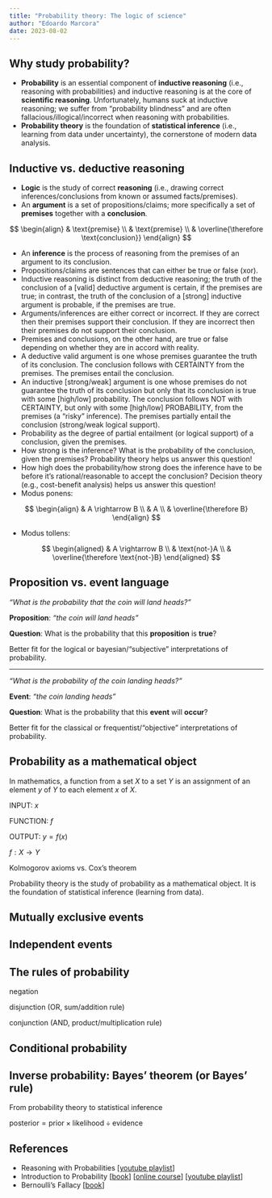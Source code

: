 ```yaml
---
title: "Probability theory: The logic of science"
author: "Edoardo Marcora"
date: 2023-08-02
---
```


## Why study probability?

-   **Probability** is an essential component of **inductive reasoning** (i.e., reasoning with probabilities) and inductive reasoning is at the core of **scientific reasoning**. Unfortunately, humans suck at inductive reasoning; we suffer from "probability blindness" and are often fallacious/illogical/incorrect when reasoning with probabilities.
-   **Probability theory** is the foundation of **statistical inference** (i.e., learning from data under uncertainty), the cornerstone of modern data analysis.

## Inductive vs. deductive reasoning

-   **Logic** is the study of correct **reasoning** (i.e., drawing correct inferences/conclusions from known or assumed facts/premises).
-   An **argument** is a set of propositions/claims; more specifically a set of **premises** together with a **conclusion**.

$$
\begin{align}
& \text{premise} \\
& \text{premise} \\
& \overline{\therefore \text{conclusion}}
\end{align}
$$

-   An **inference** is the process of reasoning from the premises of an argument to its conclusion.
-   Propositions/claims are sentences that can either be true or false (xor).
-   Inductive reasoning is distinct from deductive reasoning; the truth of the conclusion of a \[valid\] deductive argument is certain, if the premises are true; in contrast, the truth of the conclusion of a \[strong\] inductive argument is probable, if the premises are true.
-   Arguments/inferences are either correct or incorrect. If they are correct then their premises support their conclusion. If they are incorrect then their premises do not support their conclusion.
-   Premises and conclusions, on the other hand, are true or false depending on whether they are in accord with reality.
-   A deductive valid argument is one whose premises guarantee the truth of its conclusion. The conclusion follows with CERTAINTY from the premises. The premises entail the conclusion.
-   An inductive \[strong/weak\] argument is one whose premises do not guarantee the truth of its conclusion but only that its conclusion is true with some \[high/low\] probability. The conclusion follows NOT with CERTAINTY, but only with some \[high/low\] PROBABILITY, from the premises (a "risky" inference). The premises partially entail the conclusion (strong/weak logical support).
-   Probability as the degree of partial entailment (or logical support) of a conclusion, given the premises.
-   How strong is the inference? What is the probability of the conclusion, given the premises? Probability theory helps us answer this question!
-   How high does the probability/how strong does the inference have to be before it's rational/reasonable to accept the conclusion? Decision theory (e.g., cost-benefit analysis) helps us answer this question!
-   Modus ponens:

$$
\begin{align}
& A \rightarrow B \\
& A \\
& \overline{\therefore B}
\end{align}
$$

-   Modus tollens:

$$
\begin{aligned}
& A \rightarrow B \\
& \text{not-}A \\
& \overline{\therefore \text{not-}B}
\end{aligned}
$$

## Proposition vs. event language

*"What is the probability that the coin will land heads?"*

**Proposition**: *"the coin will land heads"*

**Question**: What is the probability that this **proposition** is **true**?

Better fit for the logical or bayesian/"subjective" interpretations of probability.

------------------------------------------------------------------------

*"What is the probability of the coin landing heads?"*

**Event**: *"the coin landing heads"*

**Question**: What is the probability that this **event** will **occur**?

Better fit for the classical or frequentist/"objective" interpretations of probability.

## Probability as a mathematical object

In mathematics, a function from a set $X$ to a set $Y$ is an assignment of an element $y$ of $Y$ to each element $x$ of $X$.

INPUT: $x$

FUNCTION: $f$

OUTPUT: $y = f(x)$

$f: X \rightarrow Y$

Kolmogorov axioms vs. Cox's theorem

Probability theory is the study of probability as a mathematical object. It is the foundation of statistical inference (learning from data).

## Mutually exclusive events

## Independent events

## The rules of probability

negation

disjunction (OR, sum/addition rule)

conjunction (AND, product/multiplication rule)

## Conditional probability

## Inverse probability: Bayes' theorem (or Bayes' rule)

From probability theory to statistical inference

$\text{posterior} = \text{prior} \times \text{likelihood} \div \text{evidence}$

## References

-   Reasoning with Probabilities \[[youtube playlist](https://youtube.com/playlist?list=PL1D85E19690485A3E)\]
-   Introduction to Probability \[[book](http://athenasc.com/probbook.html)\] \[[online course](https://www.edx.org/course/probability-the-science-of-uncertainty-and-data-0)\] \[[youtube playlist](https://youtube.com/playlist?list=PLUl4u3cNGP60hI9ATjSFgLZpbNJ7myAg6)\]
-   Bernoulli's Fallacy \[[book](http://cup.columbia.edu/book/bernoullis-fallacy/9780231199957)\]

